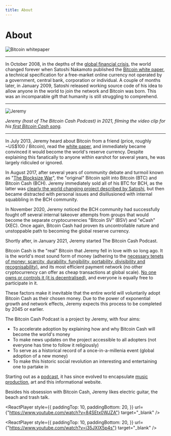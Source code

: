 ```yaml
---
title: About
---
```



# About

<img src={whitepaperUrl} alt="Bitcoin whitepaper" />

<hr />

In October 2008, in the depths of the [global financial crisis](https://en.wikipedia.org/wiki/Financial_crisis_of_2007%E2%80%932008), the world changed forever when Satoshi Nakamoto published the [Bitcoin white paper](/bitcoin.pdf), a technical specification for a free-market online currency not operated by a government, central bank, corporation or individual. A couple of months later, in January 2009, Satoshi released working source code of his idea to allow anyone in the world to join the network and Bitcoin was born. This was an incomparable gift that humanity is still struggling to comprehend.

<hr />

<img src={jeremyUrl} alt="Jeremy" />

_Jeremy (host of The Bitcoin Cash Podcast) in 2021, filming the video clip for his [first Bitcoin Cash song](https://www.youtube.com/watch?v=qxsRnsDzz4A)._

<hr />

In July 2013, Jeremy heard about Bitcoin from a friend (price, roughly ~US$100 / Bitcoin), read the [white paper](/bitcoin.pdf), and immediately became convinced it would become the world's reserve currency. Despite explaining this fanatically to anyone within earshot for several years, he was largely ridiculed or ignored.

In August 2017, after several years of community debate and turmoil known as "[The Blocksize War](/start#episode-8-of-10-bitcoin-cash)", the "original" Bitcoin split into Bitcoin (BTC) and Bitcoin Cash (BCH). Jeremy immediately sold all of his BTC for BCH, as the latter was [clearly the world changing project described by Satoshi](/faqs/BCH-vs-BTC/is-bch-the-real-bitcoin), but then became distracted with personal issues and disillusioned with internal squabbling in the BCH community.

In November 2020, Jeremy noticed the BCH community had successfully fought off several internal takeover attempts from groups that would become the separate cryptocurrencies "Bitcoin SV" (BSV) and "eCash" (XEC). Once again, Bitcoin Cash had proven its uncontrollable nature and unstoppable path to becoming the global reserve currency.

Shortly after, in January 2021, Jeremy started The Bitcoin Cash Podcast.

Bitcoin Cash is the "real" Bitcoin that Jeremy fell in love with so long ago. It is the world's most sound form of money (adhering to the [necessary tenets of money: scarcity, durability, fungibility, portability, divisibility and recognisability)](/start#episode-1-of-10-money), and its most efficient payment network (no other cryptocurrency can offer as cheap transactions at global scale). [No one owns or controls it (it is decentralised)](/faqs/BCH/how-does-BCH-governance-work), and everyone is equally free to participate in it.

These factors make it inevitable that the entire world will voluntarily adopt Bitcoin Cash as their chosen money. Due to the power of exponential growth and network effects, Jeremy expects this process to be completed by 2045 or earlier.

The Bitcoin Cash Podcast is a project by Jeremy, with four aims:

- To accelerate adoption by explaining how and why Bitcoin Cash will become the world's money
- To make news updates on the project accessible to all adopters (not everyone has time to follow it religiously)
- To serve as a historical record of a once-in-a-millenia event (global adoption of a new money)
- To make this historic social revolution an interesting and entertaining one to partake in

Starting out as a [podcast](/docs/welcome), it has since evolved to encapsulate [music production](/music), art and this informational website.

Besides his obsession with Bitcoin Cash, Jeremy likes electric guitar, the beach and trash talk.

<ReactPlayer
  style={{
    paddingTop: 10,
    paddingBottom: 20,
  }}
  url={"https://www.youtube.com/watch?v=84SEtx0WJZA"}
  target="_blank"
/>

<ReactPlayer
  style={{
    paddingTop: 10,
    paddingBottom: 20,
  }}
  url={"https://www.youtube.com/watch?v=j35JXIX5p4s"}
  target="_blank"
/>
